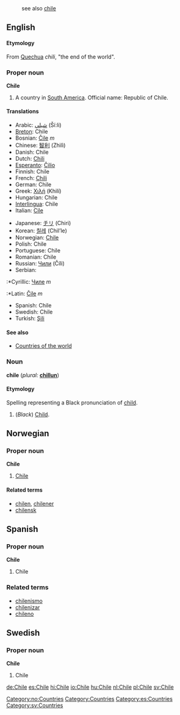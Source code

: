 :see also [[chile]]
==English==
====Etymology====
From [[Quechua]] ''chili'', "the end of the world".

===Proper noun===
'''Chile'''

# A country in [[South America]]. Official name: Republic of Chile.

====Translations====
{{top}}
*Arabic: [[شيلي]] (Ší:li) 
*[[Breton]]: Chile
*Bosnian: [[Čile]] ''m''
*Chinese: [[智利]] (Zhìlì)
*Danish: Chile
*Dutch: [[Chili]]
*[[Esperanto]]: [[Ĉilio]]
*Finnish: Chile
*French: [[Chili]]
*German: Chile
*Greek: [[Χιλή]] (Khilí)
*Hungarian: Chile
*[[Interlingua]]: Chile
*Italian: [[Cile]]
{{mid}}
*Japanese: [[チリ]] (Chiri)
*Korean: [[칠레]] (Chil’le)
*Norwegian: [[#Norwegian|Chile]]
*Polish: Chile
*Portuguese: Chile
*Romanian: Chile
*Russian: [[Чили]] (Číli)
*Serbian:
:*Cyrillic: [[Чиле]] ''m''
:*Latin: [[Čile]] ''m''
*Spanish: Chile
*Swedish: Chile
*Turkish: [[Şili]]
{{bottom}}

====See also====
*[[Countries of the world]]

===Noun===
'''chile''' (''plural:'' '''[[chillun]]''')

====Etymology====
Spelling representing a Black pronunciation of [[child]].

#(''Black'') [[Child]].

==Norwegian==
===Proper noun===
[[Category:no:Countries]]
'''Chile'''
#[[#English|Chile]]
====Related terms====
*[[chilen]], [[chilener]]
*[[chilensk]]

==Spanish==
===Proper noun===
'''Chile'''

# Chile

===Related terms===
*[[chilenismo]]
*[[chilenizar]]
*[[chileno]]

==Swedish==
===Proper noun===
'''Chile'''

# Chile

[[Category:Countries]]
[[Category:es:Countries]]
[[Category:sv:Countries]]

[[de:Chile]]
[[es:Chile]]
[[hi:Chile]]
[[io:Chile]]
[[hu:Chile]]
[[nl:Chile]]
[[pl:Chile]]
[[sv:Chile]]